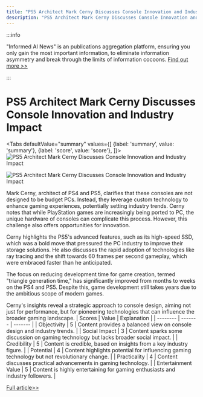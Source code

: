 ```yaml
---
title: "PS5 Architect Mark Cerny Discusses Console Innovation and Industry Impact"
description: "PS5 Architect Mark Cerny Discusses Console Innovation and Industry Impact"
---
```



:::info

"Informed AI News" is an publications aggregation platform, ensuring you only gain the most important information, to eliminate information asymmetry and break through the limits of information cocoons.  [Find out more >>](/)

:::

# PS5 Architect Mark Cerny Discusses Console Innovation and Industry Impact


<Tabs
	defaultValue="summary"
	values={[
	{label: 'summary', value: 'summary'},
	{label: 'score', value: 'score'},
]}>
<TabItem value="summary">
<img
  src="https://image.informedainews.com/2024/06/Vid-403-1717900453-0.jpg"
  alt="PS5 Architect Mark Cerny Discusses Console Innovation and Industry Impact"
/>

<img
  src="https://image.informedainews.com/2024/06/Vid-OJ2-1717900453-2.jpg"
  alt="PS5 Architect Mark Cerny Discusses Console Innovation and Industry Impact"
/>



Mark Cerny, architect of PS4 and PS5, clarifies that these consoles are not designed to be budget PCs. Instead, they leverage custom technology to enhance gaming experiences, potentially setting industry trends. Cerny notes that while PlayStation games are increasingly being ported to PC, the unique hardware of consoles can complicate this process. However, this challenge also offers opportunities for innovation.

Cerny highlights the PS5's advanced features, such as its high-speed SSD, which was a bold move that pressured the PC industry to improve their storage solutions. He also discusses the rapid adoption of technologies like ray tracing and the shift towards 60 frames per second gameplay, which were embraced faster than he anticipated.

The focus on reducing development time for game creation, termed "triangle generation time," has significantly improved from months to weeks on the PS4 and PS5. Despite this, game development still takes years due to the ambitious scope of modern games.

Cerny's insights reveal a strategic approach to console design, aiming not just for performance, but for pioneering technologies that can influence the broader gaming landscape.
</TabItem>
<TabItem value="score">
	| Scores     | Value   | Explanation |
	| -------- | ------- | ------- |
	| Objectivity  | 5    | Content provides a balanced view on console design and industry trends.    |
	| Social Impact | 3     | Content sparks some discussion on gaming technology but lacks broader social impact.    |
	| Credibility    | 5    | Content is credible, based on insights from a key industry figure.    |
	| Potential    | 4    | Content highlights potential for influencing gaming technology but not revolutionary change.    |
	| Practicality    | 4    | Content discusses practical advancements in gaming technology.    |
	| Entertainment Value    | 5    | Content is highly entertaining for gaming enthusiasts and industry followers.    |
</TabItem>
</Tabs>

[Full article>>](https://www.cnbeta.com.tw/articles/game/1434081.htm)

